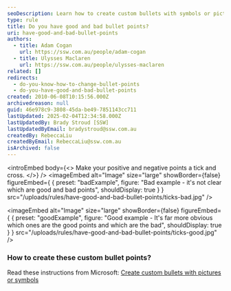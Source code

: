 ```yaml
---
seoDescription: Learn how to create custom bullets with symbols or pictures in Office to clearly distinguish your good and bad bullet points.
type: rule
title: Do you have good and bad bullet points?
uri: have-good-and-bad-bullet-points
authors:
  - title: Adam Cogan
    url: https://ssw.com.au/people/adam-cogan
  - title: Ulysses Maclaren
    url: https://ssw.com.au/people/ulysses-maclaren
related: []
redirects:
  - do-you-know-how-to-change-bullet-points
  - do-you-have-good-and-bad-bullet-points
created: 2010-06-08T10:15:56.000Z
archivedreason: null
guid: 46e978c9-3808-45da-be49-7851143cc711
lastUpdated: 2025-02-04T12:34:58.000Z
lastUpdatedBy: Brady Stroud [SSW]
lastUpdatedByEmail: bradystroud@ssw.com.au
createdBy: RebeccaLiu
createdByEmail: RebeccaLiu@ssw.com.au
isArchived: false
---
```

<introEmbed
  body={<>
Make your positive and negative points a tick and cross.
  </>}
/>
<imageEmbed
  alt="Image"
  size="large"
  showBorder={false}
  figureEmbed={ {
    preset: "badExample",
    figure: "Bad example - it's not clear which are good and bad points",
    shouldDisplay: true
  } }
  src="/uploads/rules/have-good-and-bad-bullet-points/ticks-bad.jpg"
/>

<imageEmbed
  alt="Image"
  size="large"
  showBorder={false}
  figureEmbed={ {
    preset: "goodExample",
    figure: "Good example - It's far more obvious which ones are the good points and which are the bad",
    shouldDisplay: true
  } }
  src="/uploads/rules/have-good-and-bad-bullet-points/ticks-good.jpg"
/>

### How to create these custom bullet points?

Read these instructions from Microsoft: [Create custom bullets with pictures or symbols](https://support.office.com/en-us/article/create-custom-bullets-with-pictures-or-symbols-a6bf04a8-be3d-4bec-969a-6196e89da741)
